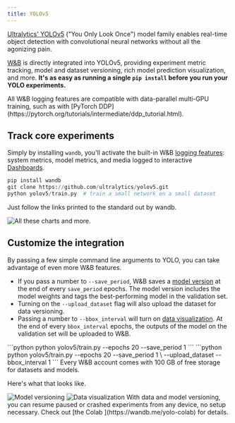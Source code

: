 ```yaml
---
title: YOLOv5
---
```


<Card title="Try in Colab" href="https://colab.research.google.com/github/wandb/examples/blob/master/colabs/yolo/Train_and_Debug_YOLOv5_Models_with_Weights_%26_Biases_.ipynb" icon="python"/>

[Ultralytics' YOLOv5](https://ultralytics.com/yolo) ("You Only Look Once") model family enables real-time object detection with convolutional neural networks without all the agonizing pain.

[W&B](https://wandb.com) is directly integrated into YOLOv5, providing experiment metric tracking, model and dataset versioning, rich model prediction visualization, and more. **It's as easy as running a single `pip install` before you run your YOLO experiments.**

<Note>
All W&B logging features are compatible with data-parallel multi-GPU training, such as with [PyTorch DDP](https://pytorch.org/tutorials/intermediate/ddp_tutorial.html).
</Note>

## Track core experiments
Simply by installing `wandb`, you'll activate the built-in W&B [logging features](/models/track/log/): system metrics, model metrics, and media logged to interactive [Dashboards](/models/track/workspaces/).

```python
pip install wandb
git clone https://github.com/ultralytics/yolov5.git
python yolov5/train.py  # train a small network on a small dataset
```

Just follow the links printed to the standard out by wandb.

<Frame>
    <img src="/images/integrations/yolov5_experiment_tracking.png" alt="All these charts and more."  />
</Frame>

## Customize the integration

By passing a few simple command line arguments to YOLO, you can take advantage of even more W&B features.

* If you pass a number to `--save_period`, W&B saves a [model version](/models/registry/) at the end of every `save_period` epochs. The model version includes the model weights and tags the best-performing model in the validation set.
* Turning on the `--upload_dataset` flag will also upload the dataset for data versioning.
* Passing a number to `--bbox_interval` will turn on [data visualization](../). At the end of every `bbox_interval` epochs, the outputs of the model on the validation set will be uploaded to W&B.

<Tabs>
<Tab title="Model Versioning Only">
```python
python yolov5/train.py --epochs 20 --save_period 1
```
</Tab>
<Tab title="Model Versioning and Data Visualization">
```python
python yolov5/train.py --epochs 20 --save_period 1 \
  --upload_dataset --bbox_interval 1
```
</Tab>
</Tabs>

<Note>
Every W&B account comes with 100 GB of free storage for datasets and models.
</Note>

Here's what that looks like.

<Frame>
    <img src="/images/integrations/yolov5_model_versioning.png" alt="Model versioning"  />
</Frame>

<Frame>
    <img src="/images/integrations/yolov5_data_visualization.png" alt="Data visualization"  />
</Frame>

<Note>
With data and model versioning, you can resume paused or crashed experiments from any device, no setup necessary. Check out [the Colab ](https://wandb.me/yolo-colab) for details.
</Note>